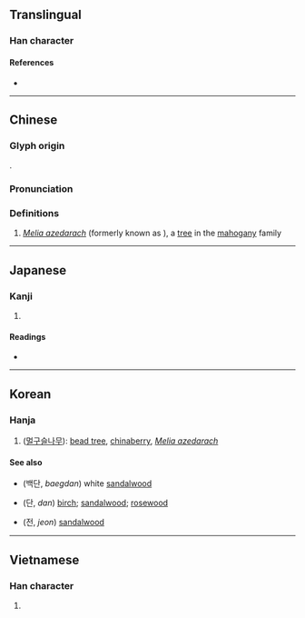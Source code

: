 {{character info/new}}
==Translingual==

===Han character===
{{Han char|rn=75|rad=木|as=09|sn=13|four=45996|canj=DDWF|ids=⿰木柬}}

====References====
* {{Han ref|kx=0540.070|dkj=15148|dj=0927.140|hdz=21245.090|uh=695D|ud=26973|bh=B7AF|bd=47023}}

----

==Chinese==
{{zh-forms}}

===Glyph origin===
{{Han etym}}
{{Han compound|木|柬|ls=psc}}.

===Pronunciation===
{{zh-pron
|m=liàn
|c=lin6
|mc=y
|oc=y
|ma=
|cat=pn
}}

===Definitions===
{{zh-hanzi}}

# ''[[Melia azedarach]]'' (formerly known as {{taxlink|Melia japonica|species|noshow=1}}), a [[tree]] in the [[mahogany]] family

----

==Japanese==

===Kanji===
{{ja-kanji|grade=|rs=木09}}

# {{defn|lang=ja|sort=木09}}

====Readings====
* {{ja-readings|on=[[れん]] (ren)|kun=[[おうち]] (ouchi)}}

----

==Korean==

===Hanja===
{{ko-hanja|hangeul=[[련]]>[[연]]|eumhun=|rv=ryeon>yeon|mr=ryŏn>yŏn|y=lyen>yen}}

# ([[멀구슬나무]]): [[bead tree]], [[chinaberry]], ''[[Melia azedarach]]''

====See also====
* {{l|ko|白檀}} (백단, ''baegdan'') white [[sandalwood]]
* {{l|ko|檀}} (단, ''dan'') [[birch]]; [[sandalwood]]; [[rosewood]]
* {{l|ko|栴}} (전, ''jeon'') [[sandalwood]]

----

==Vietnamese==

===Han character===
{{vi-readings|rs=木09|hanviet=[[luyện]], [[xoan]]}}

# {{defn|lang=vi|sort=木09}}

{{cln|vi|Han tu}}